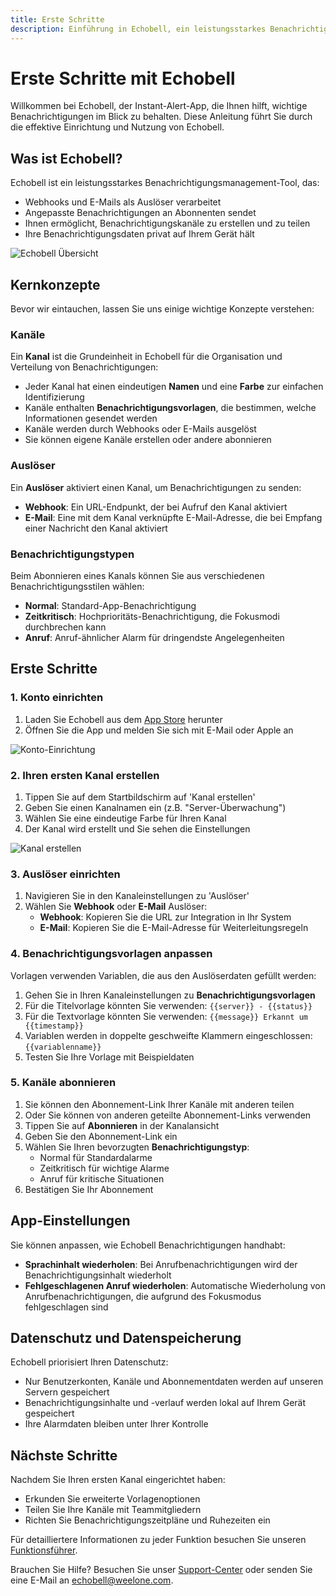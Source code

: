 ```yaml
---
title: Erste Schritte
description: Einführung in Echobell, ein leistungsstarkes Benachrichtigungsmanagement-Tool
---
```


# Erste Schritte mit Echobell

Willkommen bei Echobell, der Instant-Alert-App, die Ihnen hilft, wichtige Benachrichtigungen im Blick zu behalten. Diese Anleitung führt Sie durch die effektive Einrichtung und Nutzung von Echobell.

## Was ist Echobell?

Echobell ist ein leistungsstarkes Benachrichtigungsmanagement-Tool, das:

- Webhooks und E-Mails als Auslöser verarbeitet
- Angepasste Benachrichtigungen an Abonnenten sendet
- Ihnen ermöglicht, Benachrichtigungskanäle zu erstellen und zu teilen
- Ihre Benachrichtigungsdaten privat auf Ihrem Gerät hält

![Echobell Übersicht](/images/docs/screenshot-overview.en.webp)

## Kernkonzepte

Bevor wir eintauchen, lassen Sie uns einige wichtige Konzepte verstehen:

### Kanäle

Ein **Kanal** ist die Grundeinheit in Echobell für die Organisation und Verteilung von Benachrichtigungen:

- Jeder Kanal hat einen eindeutigen **Namen** und eine **Farbe** zur einfachen Identifizierung
- Kanäle enthalten **Benachrichtigungsvorlagen**, die bestimmen, welche Informationen gesendet werden
- Kanäle werden durch Webhooks oder E-Mails ausgelöst
- Sie können eigene Kanäle erstellen oder andere abonnieren

### Auslöser

Ein **Auslöser** aktiviert einen Kanal, um Benachrichtigungen zu senden:

- **Webhook**: Ein URL-Endpunkt, der bei Aufruf den Kanal aktiviert
- **E-Mail**: Eine mit dem Kanal verknüpfte E-Mail-Adresse, die bei Empfang einer Nachricht den Kanal aktiviert

### Benachrichtigungstypen

Beim Abonnieren eines Kanals können Sie aus verschiedenen Benachrichtigungsstilen wählen:

- **Normal**: Standard-App-Benachrichtigung
- **Zeitkritisch**: Hochprioritäts-Benachrichtigung, die Fokusmodi durchbrechen kann
- **Anruf**: Anruf-ähnlicher Alarm für dringendste Angelegenheiten

## Erste Schritte

### 1. Konto einrichten

1. Laden Sie Echobell aus dem [App Store](https://apps.apple.com/app/id6743597198) herunter
2. Öffnen Sie die App und melden Sie sich mit E-Mail oder Apple an

![Konto-Einrichtung](/images/docs/screenshot-sign-in.en.webp)

### 2. Ihren ersten Kanal erstellen

1. Tippen Sie auf dem Startbildschirm auf 'Kanal erstellen'
2. Geben Sie einen Kanalnamen ein (z.B. "Server-Überwachung")
3. Wählen Sie eine eindeutige Farbe für Ihren Kanal
4. Der Kanal wird erstellt und Sie sehen die Einstellungen

![Kanal erstellen](/images/docs/screenshot-create-channel.en.webp)

### 3. Auslöser einrichten

1. Navigieren Sie in den Kanaleinstellungen zu 'Auslöser'
2. Wählen Sie **Webhook** oder **E-Mail** Auslöser:
   - **Webhook**: Kopieren Sie die URL zur Integration in Ihr System
   - **E-Mail**: Kopieren Sie die E-Mail-Adresse für Weiterleitungsregeln

### 4. Benachrichtigungsvorlagen anpassen

Vorlagen verwenden Variablen, die aus den Auslöserdaten gefüllt werden:

1. Gehen Sie in Ihren Kanaleinstellungen zu **Benachrichtigungsvorlagen**
2. Für die Titelvorlage könnten Sie verwenden: `{{server}} - {{status}}`
3. Für die Textvorlage könnten Sie verwenden: `{{message}} Erkannt um {{timestamp}}`
4. Variablen werden in doppelte geschweifte Klammern eingeschlossen: `{{variablenname}}`
5. Testen Sie Ihre Vorlage mit Beispieldaten

### 5. Kanäle abonnieren

1. Sie können den Abonnement-Link Ihrer Kanäle mit anderen teilen
2. Oder Sie können von anderen geteilte Abonnement-Links verwenden
3. Tippen Sie auf **Abonnieren** in der Kanalansicht
4. Geben Sie den Abonnement-Link ein
5. Wählen Sie Ihren bevorzugten **Benachrichtigungstyp**:
   - Normal für Standardalarme
   - Zeitkritisch für wichtige Alarme
   - Anruf für kritische Situationen
6. Bestätigen Sie Ihr Abonnement

## App-Einstellungen

Sie können anpassen, wie Echobell Benachrichtigungen handhabt:

- **Sprachinhalt wiederholen**: Bei Anrufbenachrichtigungen wird der Benachrichtigungsinhalt wiederholt
- **Fehlgeschlagenen Anruf wiederholen**: Automatische Wiederholung von Anrufbenachrichtigungen, die aufgrund des Fokusmodus fehlgeschlagen sind

## Datenschutz und Datenspeicherung

Echobell priorisiert Ihren Datenschutz:

- Nur Benutzerkonten, Kanäle und Abonnementdaten werden auf unseren Servern gespeichert
- Benachrichtigungsinhalte und -verlauf werden lokal auf Ihrem Gerät gespeichert
- Ihre Alarmdaten bleiben unter Ihrer Kontrolle

## Nächste Schritte

Nachdem Sie Ihren ersten Kanal eingerichtet haben:

- Erkunden Sie erweiterte Vorlagenoptionen
- Teilen Sie Ihre Kanäle mit Teammitgliedern
- Richten Sie Benachrichtigungszeitpläne und Ruhezeiten ein

Für detailliertere Informationen zu jeder Funktion besuchen Sie unseren [Funktionsführer](/de/docs/features).

Brauchen Sie Hilfe? Besuchen Sie unser [Support-Center](/de/docs/support) oder senden Sie eine E-Mail an echobell@weelone.com.
